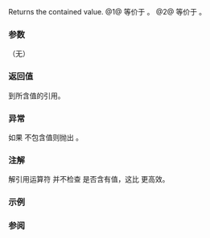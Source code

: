 {{cpp/experimental/optional/title|value}}
{{cpp/experimental/optional/navbar}}
{{dcl begin}}
{{dcl|num=1|since=libfund_ts|1=
constexpr T&amp; value() &amp;;
constexpr const T &amp; value() const &amp;;
}}
{{dcl|num=2|since=libfund_ts|1=
constexpr T&amp;&amp; value() &amp;&amp;;
constexpr const T&amp;&amp; value() const &amp;&amp;;
}}
{{dcl end}}

Returns the contained value.
@1@ 等价于 {{c|return bool(*this) ? *val : throw bad_optional_access();}}。
@2@ 等价于 {{c|return bool(*this) ? std::move(*val) : throw bad_optional_access();}}。

===参数===
（无）

===返回值===
到所含值的引用。

===异常===
如果 {{c|*this}} 不包含值则抛出 {{lc|std::experimental::bad_optional_access}}。

===注解===
解引用运算符 {{lc|operator*()}} 并不检查 {{tt|optional}} 是否含有值，这比 {{tt|value()}} 更高效。

===示例===
{{example|code=
#include &lt;experimental/optional&gt;
#include &lt;iostream&gt;

int main()
{
    std::experimental::optional&lt;int&gt; opt = {};

    try
    {
        int n = opt.value();
    }
    catch (const std::logic_error&amp; e)
    {
        std::cout &lt;&lt; e.what() &lt;&lt; '\n';
    }
}
|p=true
|output=
optional&lt;T&gt;::value: not engaged
}}

===参阅===
{{dsc begin}}
{{dsc inc|cpp/experimental/optional/dsc value_or}}
{{dsc inc|cpp/experimental/optional/dsc operator*}}
{{dsc inc|cpp/experimental/optional/dsc bad_optional_access}}
{{dsc end}}